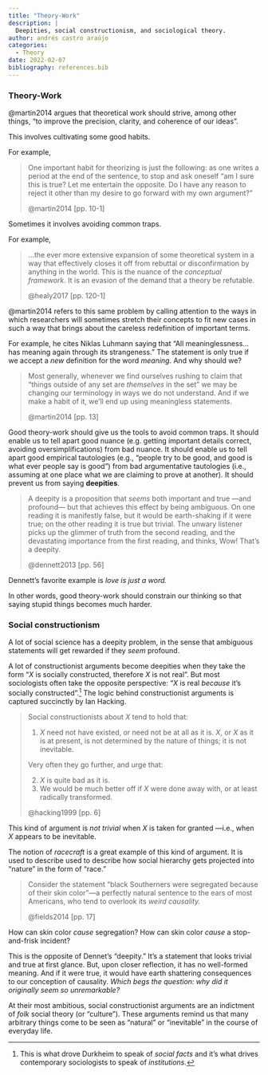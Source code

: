 ```yaml
---
title: "Theory-Work"
description: |
  Deepities, social constructionism, and sociological theory.
author: andrés castro araújo
categories:
  - Theory
date: 2022-02-07
bibliography: references.bib
---
```


### Theory-Work

@martin2014 argues that theoretical work should strive, among other things, "to improve the precision, clarity, and coherence of our ideas".

This involves cultivating some good habits.

For example,

> One important habit for theorizing is just the following: as one writes a period at the end of the sentence, to stop and ask oneself "am I sure this is true? Let me entertain the opposite. Do I have any reason to reject it other than my desire to go forward with my own argument?"
>
> @martin2014 [pp. 10-1]

Sometimes it involves avoiding common traps.

For example,

> ...the ever more extensive expansion of some theoretical system in a way that effectively closes it off from rebuttal or disconfirmation by anything in the world. This is the nuance of the *conceptual framework*. It is an evasion of the demand that a theory be refutable.
>
> @healy2017 [pp. 120-1]

@martin2014 refers to this same problem by calling attention to the ways in which researchers will sometimes stretch their concepts to fit new cases in such a way that brings about the careless redefinition of important terms.

For example, he cites Niklas Luhmann saying that "All meaninglessness... has meaning again through its strangeness." The statement is only true if we accept a *new* definition for the word *meaning*. And why should we?

> Most generally, whenever we find ourselves rushing to claim that "things outside of any set are *themselves* in the set" we may be changing our terminology in ways we do not understand. And if we make a habit of it, we'll end up using meaningless statements.
>
> @martin2014 [pp. 13]

Good theory-work should give us the tools to avoid common traps. It should enable us to tell apart good nuance (e.g. getting important details correct, avoiding oversimplifications) from bad nuance. It should enable us to tell apart good empirical tautologies (e.g., "people try to be good, and good is what ever people say is good") from bad argumentative tautologies (i.e., assuming at one place what we are claiming to prove at another). It should prevent us from saying **deepities**.

> A deepity is a proposition that *seems* both important and true ---and profound--- but that achieves this effect by being ambiguous. On one reading it is manifestly false, but it would be earth-shaking if it were true; on the other reading it is true but trivial. The unwary listener picks up the glimmer of truth from the second reading, and the devastating importance from the first reading, and thinks, Wow! That's a deepity.
>
> @dennett2013 [pp. 56]

<aside>Dennett's favorite example is *love is just a word.*</aside>

In other words, good theory-work should constrain our thinking so that saying stupid things becomes much harder.

### Social constructionism

A lot of social science has a deepity problem, in the sense that ambiguous statements will get rewarded if they *seem* profound.

A lot of constructionist arguments become deepities when they take the form "$X$ is socially constructed, therefore $X$ is not real". But most sociologists often take the opposite perspective: "$X$ is real *because* it's socially constructed".[^1] The logic behind constructionist arguments is captured succinctly by Ian Hacking.

[^1]: This is what drove Durkheim to speak of *social facts* and it's what drives contemporary sociologists to speak of *institutions.*

> Social constructionists about $X$ tend to hold that:
>
> 1.  $X$ need not have existed, or need not be at all as it is. $X$, or $X$ as it is at present, is not determined by the nature of things; it is not inevitable.
>
> Very often they go further, and urge that:
>
> 2.  $X$ is quite bad as it is.
> 3.  We would be much better off if $X$ were done away with, or at least radically transformed.
>
> @hacking1999 [pp. 6]

This kind of argument is *not trivial* when $X$ is taken for granted ---i.e., when $X$ appears to be inevitable.

The notion of *racecraft* is a great example of this kind of argument. It is used to describe used to describe how social hierarchy gets projected into "nature" in the form of "race."

> Consider the statement "black Southerners were segregated because of their skin color"---a perfectly natural sentence to the ears of most Americans, who tend to overlook its *weird causality.*
>
> @fields2014 [pp. 17]

How can skin color *cause* segregation? How can skin color *cause* a stop-and-frisk incident?

This is the opposite of Dennet's "deepity." It's a statement that looks trivial and true at first glance. But, upon closer reflection, it has no well-formed meaning. And if it were true, it would have earth shattering consequences to our conception of causality. *Which begs the question: why did it originally seem so unremarkable?*

At their most ambitious, social constructionist arguments are an indictment of *folk* social theory (or "culture"). These arguments remind us that many arbitrary things come to be seen as "natural" or "inevitable" in the course of everyday life.